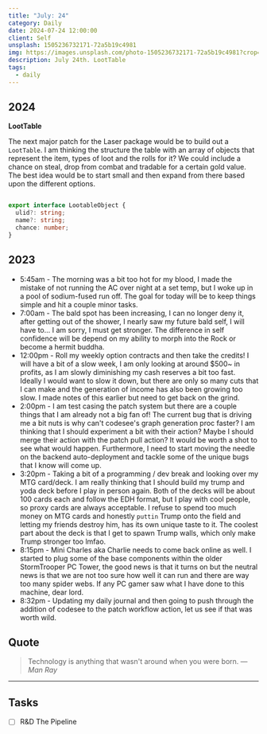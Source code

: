 ```yaml
---
title: "July: 24"
category: Daily
date: 2024-07-24 12:00:00
client: Self
unsplash: 1505236732171-72a5b19c4981
img: https://images.unsplash.com/photo-1505236732171-72a5b19c4981?crop=entropy&cs=srgb&fm=jpg&ixid=MnwzNjM5Nzd8MHwxfHJhbmRvbXx8fHx8fHx8fDE2ODE3NDg2ODY&ixlib=rb-4.0.3&q=85
description: July 24th. LootTable
tags:
  - daily
---
```



## 2024

**LootTable**

The next major patch for the Laser package would be to build out a `LootTable`.
I am thinking the structure the table with an array of objects that represent the item, types of loot and the rolls for it?
We could include a chance on steal, drop from combat and tradable for a certain gold value.
The best idea would be to start small and then expand from there based upon the different options.

```ts

export interface LootableObject {
  ulid?: string;
  name?: string;
  chance: number; 
}

```

## 2023
- 5:45am - The morning was a bit too hot for my blood, I made the mistake of not running the AC over night at a set temp, but I woke up in a pool of sodium-fused run off. The goal for today will be to keep things simple and hit a couple minor tasks.
- 7:00am - The bald spot has been increasing, I can no longer deny it, after getting out of the shower, I nearly saw my future bald self, I will have to... I am sorry, I must get stronger. The difference in self confidence will be depend on my ability to morph into the Rock or become a hermit buddha. 
- 12:00pm - Roll my weekly option contracts and then take the credits! I will have a bit of a slow week, I am only looking at around $500~ in profits, as I am slowly diminishing my cash reserves a bit too fast. Ideally I would want to slow it down, but there are only so many cuts that I can make and the generation of income has also been growing too slow. I made notes of this earlier but need to get back on the grind.
- 2:00pm - I am test casing the patch system but there are a couple things that I am already not a big fan of! The current bug that is driving me a bit nuts is why can't codesee's graph generation proc faster? I am thinking that I should experiment a bit with their action? Maybe I should merge their action with the patch pull action? It would be worth a shot to see what would happen. Furthermore, I need to start moving the needle on the backend auto-deployment and tackle some of the unique bugs that I know will come up.
- 3:20pm - Taking a bit of a programming / dev break and looking over my MTG card/deck. I am really thinking that I should build my trump and yoda deck before I play in person again. Both of the decks will be about 100 cards each and follow the EDH format, but I play with cool people, so proxy cards are always acceptable. I refuse to spend too much money on MTG cards and honestly `puttin` Trump onto the field and letting my friends destroy him, has its own unique taste to it. The coolest part about the deck is that I get to spawn Trump walls, which only make Trump stronger too lmfao. 
- 8:15pm - Mini Charles aka Charlie needs to come back online as well. I started to plug some of the base components within the older StormTrooper PC Tower, the good news is that it turns on but the neutral news is that we are not too sure how well it can run and there are way too many spider webs. If any PC gamer saw what I have done to this machine, dear lord.
- 8:32pm - Updating my daily journal and then going to push through the addition of codesee to the patch workflow action, let us see if that was worth wild. 

## Quote

> Technology is anything that wasn't around when you were born.
> — <cite>Man Ray</cite>

---

## Tasks

- [ ] R&D The Pipeline